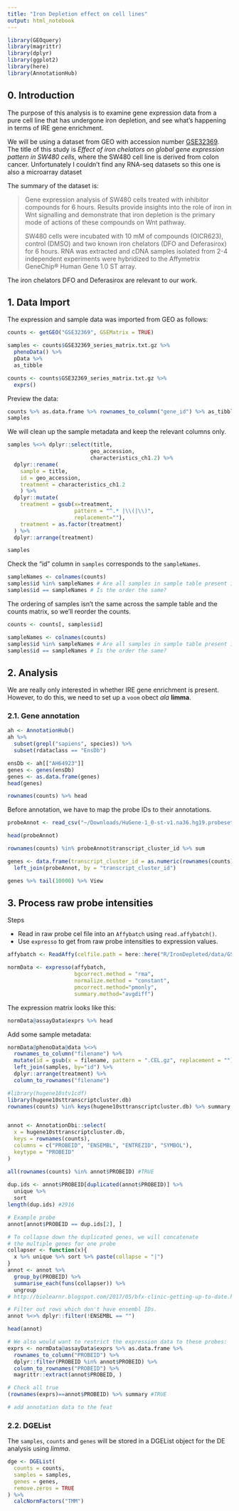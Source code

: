 ```yaml
---
title: "Iron Depletion effect on cell lines"
output: html_notebook
---
```


```r
library(GEOquery)
library(magrittr)
library(dplyr)
library(ggplot2)
library(here)
library(AnnotationHub)
```

## 0. Introduction

The purpose of this analysis is to examine gene expression data from a pure 
cell line that has undergone iron depletion, and see what's happening 
in terms of IRE gene enrichment. 

We will be using a dataset from GEO with accession number 
[GSE32369](https://www.ncbi.nlm.nih.gov/geo/query/acc.cgi?acc=GSE32369). 
The title of this study is *Effect of iron chelators on global gene 
expression pattern in SW480 cells*, where the SW480 cell line is derived from 
colon cancer. Unfortunately I couldn't find any 
RNA-seq datasets so this one is also a microarray dataset 

The summary of the dataset is:

<blockquote>
Gene expression analysis of SW480 cells treated with inhibitor compounds for 
6 hours. Results provide insights into the role of iron in Wnt signalling 
and demonstrate that iron depletion is the primary mode of actions of these 
compounds on Wnt pathway.

SW480 cells were incubated with 10 mM of compounds (OICR623), 
control (DMSO) and two known iron chelators (DFO and Deferasirox) for 
6 hours. RNA was extracted and cDNA samples isolated from 2-4 independent 
experiments were hybridized to the Affymetrix GeneChip® Human Gene 1.0 ST array.
</blockquote>

The iron chelators DFO and Deferasirox are relevant to our work. 


## 1. Data Import

The expression and sample data was imported from GEO as follows:

```r
counts <- getGEO("GSE32369", GSEMatrix = TRUE)

samples <- counts$GSE32369_series_matrix.txt.gz %>% 
  phenoData() %>% 
  pData %>% 
  as_tibble

counts <- counts$GSE32369_series_matrix.txt.gz %>%
  exprs() 
```

Preview the data:

```r
counts %>% as.data.frame %>% rownames_to_column("gene_id") %>% as_tibble
samples
```

We will clean up the sample metadata and keep the relevant columns only. 

```r
samples %<>% dplyr::select(title, 
                          geo_accession,
                          characteristics_ch1.2) %>% 
  dplyr::rename(
    sample = title, 
    id = geo_accession, 
    treatment = characteristics_ch1.2
    ) %>%
  dplyr::mutate(
    treatment = gsub(x=treatment,
                     pattern = "^.* |\\(|\\)", 
                     replacement=""),
    treatment = as.factor(treatment)
  ) %>%
  dplyr::arrange(treatment) 
```
```r
samples
```

Check the "id" column in `samples` corresponds to the `sampleNames`. 
```r
sampleNames <- colnames(counts)
samples$id %in% sampleNames # Are all samples in sample table present in counts samples?
samples$id == sampleNames # Is the order the same?
```

The ordering of samples isn't the same across the sample table and the 
counts matrix, so we'll reorder the counts. 
```r
counts <- counts[, samples$id]
```
```r
sampleNames <- colnames(counts)
samples$id %in% sampleNames # Are all samples in sample table present in counts samples?
samples$id == sampleNames # Is the order the same?
```



## 2. Analysis

We are really only interested in whether IRE gene enrichment is present. 
However, to do this, we need to set up a `voom` obect *ala* **limma**. 

### 2.1. Gene annotation

```r
ah <- AnnotationHub()
ah %>%
  subset(grepl("sapiens", species)) %>%
  subset(rdataclass == "EnsDb")
```

```r
ensDb <- ah[["AH64923"]]
genes <- genes(ensDb)
genes <- as.data.frame(genes)
head(genes)


```

```r
rownames(counts) %>% head
```

Before annotation, we have to map the probe IDs to their annotations. 

```r
probeAnnot <- read_csv("~/Downloads/HuGene-1_0-st-v1.na36.hg19.probeset.csv/HuGene-1_0-st-v1.na36.hg19.probeset.csv", comment = "#")
```
```r
head(probeAnnot)

rownames(counts) %in% probeAnnot$transcript_cluster_id %>% sum
```

```r
genes <- data.frame(transcript_cluster_id = as.numeric(rownames(counts))) %>%
  left_join(probeAnnot, by = "transcript_cluster_id")

genes %>% tail(10000) %>% View
```

## 3. Process raw probe intensities

Steps

- Read in raw probe cel file into an `Affybatch` using `read.affybatch()`.
- Use `expresso` to get from raw probe intensities to expression values. 

```r

affybatch <- ReadAffy(celfile.path = here::here("R/IronDepleted/data/GSE32369_RAW"))

normData <- expresso(affybatch, 
                     bgcorrect.method = "rma", 
                     normalize.method = "constant", 
                     pmcorrect.method="pmonly", 
                     summary.method="avgdiff")
```

The expression matrix looks like this:
```r
normData@assayData$exprs %>% head
```

Add some sample metadata:
```r
normData@phenoData@data %<>% 
  rownames_to_column("filename") %>%
  mutate(id = gsub(x = filename, pattern = ".CEL.gz", replacement = "")) %>%
  left_join(samples, by="id") %>%
  dplyr::arrange(treatment) %>%
  column_to_rownames("filename") 
```

```r
#library(hugene10stv1cdf)
library(hugene10sttranscriptcluster.db)
rownames(counts) %in% keys(hugene10sttranscriptcluster.db) %>% summary


annot <- AnnotationDbi::select(
  x = hugene10sttranscriptcluster.db, 
  keys = rownames(counts),
  columns = c("PROBEID", "ENSEMBL", "ENTREZID", "SYMBOL"),
  keytype = "PROBEID"
)

all(rownames(counts) %in% annot$PROBEID) #TRUE
 
dup.ids <- annot$PROBEID[duplicated(annot$PROBEID)] %>% 
  unique %>%
  sort
length(dup.ids) #2916

# Example probe
annot[annot$PROBEID == dup.ids[2], ]

# To collapse down the duplicated genes, we will concatenate 
# the multiple genes for one probe 
collapser <- function(x){
  x %>% unique %>% sort %>% paste(collapse = "|")
}
annot <- annot %>% 
  group_by(PROBEID) %>%
  summarise_each(funs(collapser)) %>% 
  ungroup
# http://biolearnr.blogspot.com/2017/05/bfx-clinic-getting-up-to-date.html

# Filter out rows which don't have ensembl IDs. 
annot %<>% dplyr::filter(!ENSEMBL == "")

head(annot)

# We also would want to restrict the expression data to these probes:
exprs <- normData@assayData$exprs %>% as.data.frame %>%
  rownames_to_column("PROBEID") %>% 
  dplyr::filter(PROBEID %in% annot$PROBEID) %>%
  column_to_rownames("PROBEID") %>%
  magrittr::extract(annot$PROBEID, )

# Check all true
(rownames(exprs)==annot$PROBEID) %>% summary #TRUE

# add annotation data to the feat
```



### 2.2. DGEList

The `samples`, `counts` and `genes` will be stored in a DGEList object 
for the DE analysis using *limma*. 

```r
dge <- DGEList(
  counts = counts,
  samples = samples,
  genes = genes,
  remove.zeros = TRUE
) %>%
  calcNormFactors("TMM")
```